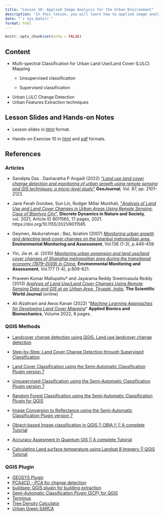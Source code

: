 ```yaml
---
title: "Lesson 10: Applied Image Analysis for the Urban Environment"
description: "In this lesson, you will learn how to applied image analysis for urban planning and management."
date: "`r Sys.Date()`"
format: html
---
```


```r
knitr::opts_chunk$set(echo = FALSE)
```

## Content

-   Multi-spectral Classification for Urban Land Use/Land Cover (LULC) Mapping
    -   Unsupervised classification

    -   Supervised classification
-   Urban LULC Change Detection
-   Urban Features Extraction techniques

## Lesson Slides and Hands-on Notes

-   Lesson slides in [html](../lesson/Lesson10/Lesson10.html) format.

-   Hands-on Exercise 10 in [html](../Hands-on_Ex/Hands-on_Ex10/Hands-on_Ex10.html) and [pdf](../Hands-on_Ex/Hands-on_Ex10/Hands-on_Ex10.pdf) formats.

## References

### Articles

-   Sandipta Das . Dasharatha P Angadi (2022) ["*Land use land cover change detection and monitoring of urban growth using remote sensing and GIS techniques: a micro-level study*"](https://link-springer-com.libproxy.smu.edu.sg/content/pdf/10.1007/s10708-020-10359-1.pdf) **GeoJournal**, Vol. 87, pp. 2101--2123.

-   Jane Ferah Gondwe, Sun Lin, Rodger Millar Munthali, ["*Analysis of Land Use and Land Cover Changes in Urban Areas Using Remote Sensing: Case of Blantyre City*"](https://www.hindawi.com/journals/ddns/2021/8011565/), **Discrete Dynamics in Nature and Society**, vol. 2021, Article ID 8011565, 17 pages, 2021. https://doi.org/10.1155/2021/8011565

-   Geymen, Abdurrahman ; Baz, Ibrahim (2007) [*Monitoring urban growth and detecting* land-cover changes on the Istanbul metropolitan area](https://link-springer-com.libproxy.smu.edu.sg/article/10.1007/s10661-007-9699-x), **Environmental Monitoring and Assessment**, Vol.136 (1-3), p.449-459.

-   Yin, Jie et. al. (2010) [*Monitoring urban expansion and land use/land cover changes of Shanghai metropolitan area during the transitional economy (1979--2009) in China*](https://link-springer-com.libproxy.smu.edu.sg/article/10.1007/s10661-010-1660-8), **Environmental Monitoring and Assessment**, Vol.177 (1-4), p.609-621.

-   Praveen Kumar Mallupattu\* and Jayarama Reddy Sreenivasula Reddy (2013) [*Analysis of Land Use/Land Cover Changes Using Remote Sensing Data and GIS at an Urban Area, Tirupati, India*](https://www.ncbi.nlm.nih.gov/pmc/articles/PMC3679719/), **The Scientific World Journal** (online)

-   Ali Alzahrani and Awos Kanan (2022) "[*Machine Learning Approaches for Developing Land Cover Mapping*](https://www.ncbi.nlm.nih.gov/pmc/articles/PMC9262539/)" **Applied Bionics and Biomechanics**, Volume 2022, 8 pages.

### QGIS Methods

-   [Landcover change detection using QGIS. Land use landcover change detection](https://www.youtube.com/watch?v=4XKgVwrztXY)

-   [Step-by-Step: Land Cover Change Detection through Supervised Classification](https://www.un-spider.org/advisory-support/recommended-practices/recommended-practice-land-cover-change/step-by-step).

-   [Land Cover Classification using the Semi-Automatic Classification Plugin version 7](https://www.youtube.com/watch?v=Ceyhm3DlZNY)

-   [Unsupervised Classification using the Semi-Automatic Classification Plugin version 7](https://www.youtube.com/watch?v=kRPNjNvrLPU)

-   [Random Forest Classification using the Semi-Automatic Classification Plugin for QGIS](https://www.youtube.com/watch?v=FtHsGlLiNaw)

-   [Image Conversion to Reflectance using the Semi-Automatic Classification Plugin version 7](https://www.youtube.com/watch?v=ts5VXnmoIiY)

-   [Object-based Image classification in QGIS || OBIA !! || A complete Tutorial](https://www.youtube.com/watch?v=fX2UpOwoYLk)

-   [Accuracy Assesment In Quantum GIS || A complete Tutorial](https://www.youtube.com/watch?v=RDRwPEujX04)

-   [Calculating Land surface temperature using Landsat 8 Imagery || QGIS Tutorial](https://www.youtube.com/watch?v=OGX8oVgS-QE)

### QGIS Plugin

-   [GEOSYS Plugin](https://github.com/GEOSYS/qgis-plugin)
-   [PCA4CD - PCA for change detection](https://github.com/SMByC/PCA4CD)
-   [buildseg: QGIS plugin for building extraction](https://github.com/deepbands/buildseg)
-   [Semi-Automatic Classification Plugin (SCP) for QGIS](https://fromgistors.blogspot.com/p/semi-automatic-classification-plugin.html)
-   [Terminus](https://github.com/ikotarid/Terminus)
-   [Tree Density Calculator](https://treedensitycalculator.readthedocs.io/en/latest/#)
-   [Urban Green SARCA](https://www.enki.cz/en/)
